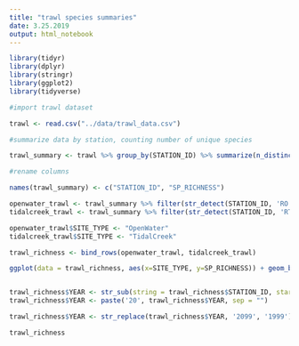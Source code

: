 ```yaml
---
title: "trawl species summaries"
date: 3.25.2019
output: html_notebook
---
```


```r
library(tidyr)
library(dplyr)
library(stringr)
library(ggplot2)
library(tidyverse)

```

```r
#import trawl dataset

trawl <- read.csv("../data/trawl_data.csv")

#summarize data by station, counting number of unique species

trawl_summary <- trawl %>% group_by(STATION_ID) %>% summarize(n_distinct(SP_CODE))

#rename columns

names(trawl_summary) <- c("STATION_ID", "SP_RICHNESS")

openwater_trawl <- trawl_summary %>% filter(str_detect(STATION_ID, 'RO'))
tidalcreek_trawl <- trawl_summary %>% filter(str_detect(STATION_ID, 'RT'))

openwater_trawl$SITE_TYPE <- "OpenWater"
tidalcreek_trawl$SITE_TYPE <- "TidalCreek"

trawl_richness <- bind_rows(openwater_trawl, tidalcreek_trawl)

ggplot(data = trawl_richness, aes(x=SITE_TYPE, y=SP_RICHNESS)) + geom_boxplot()


trawl_richness$YEAR <- str_sub(string = trawl_richness$STATION_ID, start = 3, end = 4)
trawl_richness$YEAR <- paste('20', trawl_richness$YEAR, sep = "")

trawl_richness$YEAR <- str_replace(trawl_richness$YEAR, '2099', '1999')

trawl_richness

```

